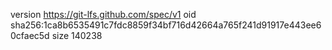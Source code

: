 version https://git-lfs.github.com/spec/v1
oid sha256:1ca8b6535491c7fdc8859f34bf716d42664a765f241d91917e443ee60cfaec5d
size 140238
